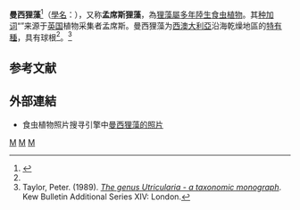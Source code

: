 {{noteTA
|G1=Carnivorous Plant
}}
{{Speciesbox 
| taxon = Utricularia menziesii
| authority = [[R._Br.|R. Br.]], 1810
| image = Utricularia menziesii 2.jpg
| synonyms =
*''Utricularia macroceras''<br /><small>[[A.DC.|A.DC.]] 1844</small>
*''Utricularia menziesii'' var. ''macroceras''<br /><small>A.DC. 1845</small>
}}

'''曼西狸藻'''<ref name="夏">{{cite book | author = 夏洛特 | year = 2007 | title = [[食蟲植物觀賞與栽培圖鑑|食蟲植物觀賞與栽培圖鑑]] | publisher = 商周出版 | isbn = 978-986-124-850-9 | pages=230 }}</ref>（[[學名|學名]]：{{lang|la|'''''Utricularia menziesii'''''}}），又称'''孟席斯狸藻'''，為[[狸藻屬|狸藻屬]][[多年生植物|多年]][[陆生植物|陸生]][[食虫植物|食虫植物]]。其[[种加词|种加词]]“{{lang|la|''menziesii''}}”来源于[[英国|英国]]植物采集者孟席斯{{small|（Menzies）}}。曼西狸藻为[[西澳大利亞|西澳大利亞]]沿海乾燥地區的[[特有種|特有種]]，具有球根<ref name="夏" />。<ref name="Taylor 1989">Taylor, Peter. (1989). ''[[狸藻属——分类学专著|The genus Utricularia - a taxonomic monograph]]''. Kew Bulletin Additional Series XIV: London.</ref>

== 参考文献 ==
{{Reflist|2}}

== 外部連結 ==
{{refbegin|2}}
* 食虫植物照片搜寻引擎中[http://www.cpphotofinder.com/utricularia-menziesii-170.html 曼西狸藻的照片] {{Wayback|url=http://www.cpphotofinder.com/utricularia-menziesii-170.html |date=20200927132253 }}
{{commons-inline|Utricularia menziesii|曼西狸藻}}
{{wikispecies-inline|Utricularia menziesii|曼西狸藻}}
{{refend}}

{{Utricularia}}
{{Taxonbar|from=Q293225}}

[[Category:澳大利亞食蟲植物|M]]
[[Category:狸藻屬|M]]
[[Category:多歧聚伞狸藻组|M]]


{{狸藻属小作品}}